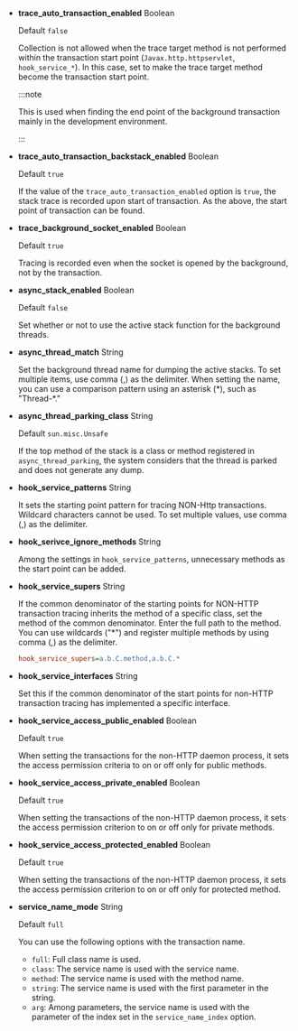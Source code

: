 - **trace_auto_transaction_enabled** <span class='type'>Boolean</span>

  Default `false`

  Collection is not allowed when the trace target method is not performed within the transaction start point (`Javax.http.httpservlet`, `hook_service_*`). In this case, set to make the trace target method become the transaction start point.

  :::note

  This is used when finding the end point of the background transaction mainly in the development environment.

  :::

- **trace_auto_transaction_backstack_enabled** <span class='type'>Boolean</span>

  Default `true`

  If the value of the `trace_auto_transaction_enabled` option is `true`, the stack trace is recorded upon start of transaction. As the above, the start point of transaction can be found.

- **trace_background_socket_enabled** <span class='type'>Boolean</span>

  Default `true`

  Tracing is recorded even when the socket is opened by the background, not by the transaction.

- **async_stack_enabled** <span class='type'>Boolean</span>

  Default `false`

  Set whether or not to use the active stack function for the background threads.

- **async_thread_match** <span class='type'>String</span>

  Set the background thread name for dumping the active stacks. To set multiple items, use comma (,) as the delimiter. When setting the name, you can use a comparison pattern using an asterisk (\*), such as "Thread-\*."

- **async_thread_parking_class** <span class='type'>String</span>

  Default `sun.misc.Unsafe`

  If the top method of the stack is a class or method registered in `async_thread_parking`, the system considers that the thread is parked and does not generate any dump.

- **hook_service_patterns** <span class='type'>String</span>

  It sets the starting point pattern for tracing NON-Http transactions. Wildcard characters cannot be used. To set multiple values, use comma (,) as the delimiter.

- **hook_serivce_ignore_methods** <span class='type'>String</span>

  Among the settings in `hook_service_patterns`, unnecessary methods as the start point can be added.

- **hook_service_supers** <span class='type'>String</span>

  If the common denominator of the starting points for NON-HTTP transaction tracing inherits the method of a specific class, set the method of the common denominator. Enter the full path to the method. You can use wildcards ("\*") and register multiple methods by using comma (,) as the delimiter.

  ```ini title="whatap.conf"
  hook_service_supers=a.b.C.method,a.b.C.*
  ```

- **hook_service_interfaces** <span class='type'>String</span>

  Set this if the common denominator of the start points for non-HTTP transaction tracing has implemented a specific interface.

- **hook_service_access_public_enabled** <span class='type'>Boolean</span>

  Default `true`

  When setting the transactions for the non-HTTP daemon process, it sets the access permission criteria to on or off only for public methods.

- **hook_service_access_private_enabled** <span class='type'>Boolean</span>

  Default `true`

  When setting the transactions of the non-HTTP daemon process, it sets the access permission criterion to on or off only for private methods.

- **hook_service_access_protected_enabled** <span class='type'>Boolean</span>

  Default `true`

  When setting the transactions of the non-HTTP daemon process, it sets the access permission criterion to on or off only for protected method.

- **service_name_mode** <span class='type'>String</span>

  Default `full`

  You can use the following options with the transaction name.

  - `full`: Full class name is used.
  - `class`: The service name is used with the service name.
  - `method`: The service name is used with the method name.
  - `string`: The service name is used with the first parameter in the string.
  - `arg`: Among parameters, the service name is used with the parameter of the index set in the `service_name_index` option.
